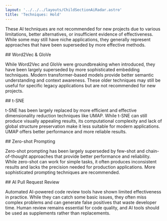 ```yaml
---
layout: '../../../layouts/ChildSectionAiRadar.astro'
title: 'Techniques: Hold'
---
```


These AI techniques are not recommended for new projects due to various limitations, better alternatives, or insufficient evidence of effectiveness. While some may still have niche applications, they generally represent approaches that have been superseded by more effective methods.

<div data-radar data-meta='{"label":"Word2Vec & GloVe"}' />
## Word2Vec & GloVe

While Word2Vec and GloVe were groundbreaking when introduced, they have been largely superseded by more sophisticated embedding techniques. Modern transformer-based models provide better semantic understanding and context awareness. These older techniques may still be useful for specific legacy applications but are not recommended for new projects.

<div data-radar data-meta='{"label":"t-SNE"}' />
## t-SNE

t-SNE has been largely replaced by more efficient and effective dimensionality reduction techniques like UMAP. While t-SNE can still produce visually appealing results, its computational complexity and lack of global structure preservation make it less suitable for modern applications. UMAP offers better performance and more reliable results.

<div data-radar data-meta='{"label":"Zero-shot Prompting"}' />
## Zero-shot Prompting

Zero-shot prompting has been largely superseded by few-shot and chain-of-thought approaches that provide better performance and reliability. While zero-shot can work for simple tasks, it often produces inconsistent results and lacks the precision needed for production applications. More sophisticated prompting techniques are recommended.

<div data-radar data-meta='{"label":"AI Pull Request Review"}' />
## AI Pull Request Review

Automated AI-powered code review tools have shown limited effectiveness in practice. While they can catch some basic issues, they often miss complex problems and can generate false positives that waste developer time. Human review remains essential for code quality, and AI tools should be used as supplements rather than replacements.
